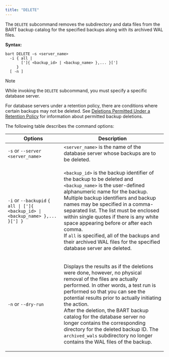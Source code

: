 ```yaml
---
title: "DELETE"
---
```


<div id="delete" class="registered_link"></div>

The `DELETE` subcommand removes the subdirectory and data files from the BART backup catalog for the specified backups along with its archived WAL files.

**Syntax:**

```
bart DELETE –s <server_name>
  -i { all |
       [']{ <backup_id> | <backup_name> },... }[']
     }
  [ -n ]
```

<div class="note">

<div class="title">

Note

</div>

While invoking the `DELETE` subcommand, you must specify a specific database server.

</div>

For database servers under a retention policy, there are conditions where certain backups may not be deleted. See [Deletions Permitted Under a Retention Policy](../../04_using_bart/02_managing_backups_using_a_retention_policy/#deletions_permitted_under_retention_policy) for information about permitted backup deletions.

The following table describes the command options:

<table><thead><tr class="header"><th>Options</th><th>Description</th></tr></thead><tbody><tr class="odd"><td><code>-s</code> or <code>--server &lt;server_name&gt;</code></td><td><code>&lt;server_name&gt;</code> is the name of the database server whose backups are to be deleted.</td></tr><tr class="even"><td><code>-i</code> or <code>--backupid</code> <code>&#123; all | [']&#123; &lt;backup_id&gt; | &lt;backup_name&gt; &#125;,... &#125;['] &#125;</code></td><td><p><code>&lt;backup_id&gt;</code> is the backup identifier of the backup to be deleted and <code>&lt;backup_name&gt;</code> is the user-defined alphanumeric name for the backup.<br />
Multiple backup identifiers and backup names may be specified in a comma-separated list. The list must be enclosed within single quotes if there is any white space appearing before or after each comma.<br />
If <code>all</code> is specified, all of the backups and their archived WAL files for the specified database server are deleted.</p></td></tr><tr class="odd"><td><code>-n</code> or <code>--dry-run</code></td><td><p>Displays the results as if the deletions were done, however, no physical removal of the files are actually performed. In other words, a test run is performed so that you can see the potential results prior to actually initiating the action.<br />
After the deletion, the BART backup catalog for the database server no longer contains the corresponding directory for the deleted backup ID. The <code>archived_wals</code> subdirectory no longer contains the WAL files of the backup.</p></td></tr></tbody></table>
